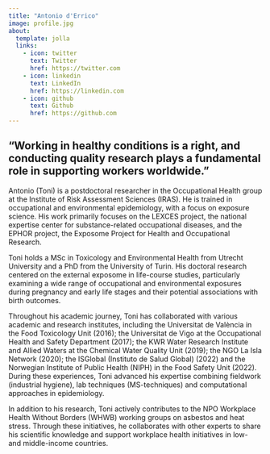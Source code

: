 ```yaml
---
title: "Antonio d'Errico"
image: profile.jpg
about:
  template: jolla
  links:
    - icon: twitter
      text: Twitter
      href: https://twitter.com
    - icon: linkedin
      text: LinkedIn
      href: https://linkedin.com
    - icon: github
      text: Github
      href: https://github.com
---
```


## “Working in healthy conditions is a right, and conducting quality research plays a fundamental role in supporting workers worldwide.”

Antonio (Toni) is a postdoctoral researcher in the Occupational Health group at the Institute of Risk Assessment Sciences (IRAS). He is trained in occupational and environmental epidemiology, with a focus on exposure science. His work primarily focuses on the LEXCES project, the national expertise center for substance-related occupational diseases, and the EPHOR project, the Exposome Project for Health and Occupational Research. 

Toni holds a MSc in Toxicology and Environmental Health from Utrecht University and a PhD from the University of Turin. His doctoral research centered on the external exposome in life-course studies, particularly examining a wide range of occupational and environmental exposures during pregnancy and early life stages and their potential associations with birth outcomes. 

Throughout his academic journey, Toni has collaborated with various academic and research institutes, including the Universitat de València in the Food Toxicology Unit (2016); the Universitat de Vigo at the Occupational Health and Safety Department (2017); the KWR Water Research Institute and Allied Waters at the Chemical Water Quality Unit (2019); the NGO La Isla Network (2020); the ISGlobal (Instituto de Salud Global) (2022) and the Norwegian Institute of Public Health (NIPH) in the Food Safety Unit (2022). During these experiences, Toni advanced his expertise combining fieldwork (industrial hygiene), lab techniques (MS-techniques) and computational approaches in epidemiology. 

In addition to his research, Toni actively contributes to the NPO Workplace Health Without Borders (WHWB) working groups on asbestos and heat stress. Through these initiatives, he collaborates with other experts to share his scientific knowledge and support workplace health initiatives in low- and middle-income countries.

